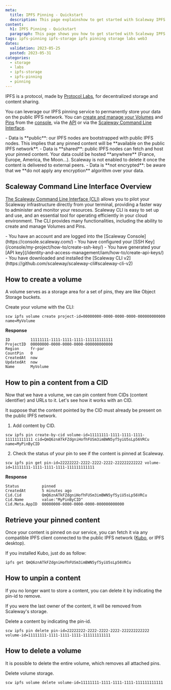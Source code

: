 ```yaml
---
meta:
  title: IPFS Pinning - Quickstart
  description: This page explainshow to get started with Scaleway IPFS Pinning.
content:
  h1: IPFS Pinning - Quickstart
  paragraph: This page shows you how to get started with Scaleway IPFS Pinning.
tags: ipfs-pinning ipfs-storage ipfs pinning storage labs web3
dates:
  validation: 2023-05-25
  posted: 2023-05-31
categories:
  - storage
  - labs
  - ipfs-storage
  - ipfs-pinning
  - pinning
---
```


IPFS is a protocol, made by [Protocol Labs](https://protocol.ai/), for decentralized storage and content sharing.

You can leverage our IPFS pinning service to permanently store your data on the public IPFS network. You can [create and manage your Volumes](/labs/ipfs/api-cli/volumes-operations) and [Pins](/labs/ipfs/api-cli/ipfs-operations) from the [console](https://console.scaleway.com/login), via the [API](/labs/ipfs/api-cli/ipfs-cli) or via the [Scaleway Command Line Interface](https://github.com/scaleway/scaleway-cli).

<Message type="note">
- Data is **public**: our IPFS nodes are bootstrapped with public IPFS nodes. This implies that any pinned content will be **available on the public IPFS network**.
- Data is **shared**: public IPFS nodes can fetch and host your pinned content. Your data could be hosted **anywhere** (France, Europe, America, the Moon...). Scaleway is not enabled to delete it once the content is delivered to external peers.
- Data is **not encrypted**: be aware that we **do not apply any encryption** algorithm over your data.
</Message>

## Scaleway Command Line Interface Overview

[The Scaleway Command Line Interface (CLI)](https://github.com/scaleway/scaleway-cli) allows you to pilot your Scaleway infrastructure directly from your terminal, providing a faster way to administer and monitor your resources. Scaleway CLI is easy to set up and use, and an essential tool for operating efficiently in your cloud environment. The CLI provides many functionalities, including the ability to create and manage Volumes and Pins.

<Macro id="iam-requirements" />

<Message type="requirement">
  - You have an account and are logged into the [Scaleway Console](https://console.scaleway.com/)
  - You have configured your [SSH Key](/console/my-project/how-to/create-ssh-key/)
  - You have generated your [API key](/identity-and-access-management/iam/how-to/create-api-keys/)
  - You have downloaded and installed the [Scaleway CLI v2](https://github.com/scaleway/scaleway-cli#scaleway-cli-v2)
</Message>

## How to create a volume

A volume serves as a storage area for a set of pins, they are like Object Storage buckets.

Create your volume with the CLI:
```
scw ipfs volume create project-id=00000000-0000-0000-0000-000000000000 name=MyVolume
```

**Response**
```
ID         11111111-1111-1111-1111-111111111111
ProjectID  00000000-0000-0000-0000-000000000000
Region     fr-par
CountPin   0
CreatedAt  now
UpdatedAt  now
Name       MyVolume
```

## How to pin a content from a CID

Now that we have a volume, we can pin content from CIDs (content identifier) and URLs to it. Let's see how it works with an CID.

<Message type="note">
  It suppose that the content pointed by the CID must already be present on the public IPFS network.
</Message>

1. Add content by CID.
  ```
  scw ipfs pin create-by-cid volume-id=11111111-1111-1111-1111-111111111111 cid=QmQ6znATkFZdgniHofhFUSm3imBWN5yf5yiU5sLp56VRCu name=MyPinByCID
  ```
2. Check the status of your pin to see if the content is pinned at Scaleway.
  ```
  scw ipfs pin get pin-id=22222222-2222-2222-2222-222222222222 volume-id=11111111-1111-1111-1111-111111111111
  ```

**Response**
```
Status          pinned
CreatedAt       5 minutes ago
Cid.Cid         QmQ6znATkFZdgniHofhFUSm3imBWN5yf5yiU5sLp56VRCu
Cid.Name        value:"MyPinByCID"
Cid.Meta.AppID  00000000-0000-0000-0000-000000000000
```

## Retrieve your pinned content

Once your content is pinned on our service, you can fetch it via any compatible IPFS client connected to the public IPFS network ([Kubo](https://docs.ipfs.tech/install/command-line/), or IPFS desktop).

If you installed Kubo, just do as follow:

```
ipfs get QmQ6znATkFZdgniHofhFUSm3imBWN5yf5yiU5sLp56VRCu
```

## How to unpin a content

If you no longer want to store a content, you can delete it by indicating the pin-id to remove.

<Message type="note">
  If you were the last owner of the content, it will be removed from Scaleway's storage.
</Message>

Delete a content by indicating the pin-id.
```
scw ipfs pin delete pin-id=22222222-2222-2222-2222-222222222222 volume-id=11111111-1111-1111-1111-111111111111
```

## How to delete a volume

It is possible to delete the entire volume, which removes all attached pins.

Delete volume storage.
```
scw ipfs volume delete volume-id=11111111-1111-1111-1111-111111111111
```
